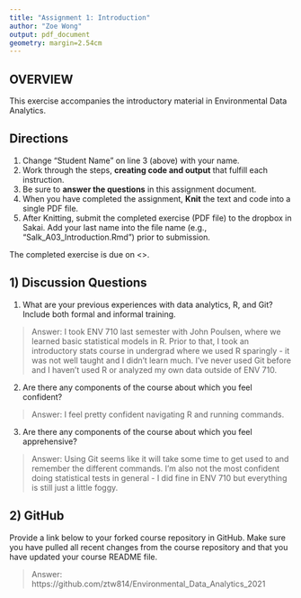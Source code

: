 ```yaml
---
title: "Assignment 1: Introduction"
author: "Zoe Wong"
output: pdf_document
geometry: margin=2.54cm
---
```


## OVERVIEW

This exercise accompanies the introductory material in Environmental Data Analytics. 

## Directions
1. Change "Student Name" on line 3 (above) with your name.
3. Work through the steps, **creating code and output** that fulfill each instruction.
4. Be sure to **answer the questions** in this assignment document.
6. When you have completed the assignment, **Knit** the text and code into a single PDF file.
8. After Knitting, submit the completed exercise (PDF file) to the dropbox in Sakai. Add your last name into the file name (e.g., "Salk_A03_Introduction.Rmd") prior to submission.

The completed exercise is due on <>.

## 1) Discussion Questions

1. What are your previous experiences with data analytics, R, and Git? Include both formal and informal training.

> Answer: I took ENV 710 last semester with John Poulsen, where we learned basic statistical models in R.  Prior to that, I took an introductory stats course in undergrad where we used R sparingly - it was not well taught and I didn't learn much.  I've never used Git before and I haven't used R or analyzed my own data outside of ENV 710.

2. Are there any components of the course about which you feel confident?

> Answer: I feel pretty confident navigating R and running commands.

3. Are there any components of the course about which you feel apprehensive?

> Answer: Using Git seems like it will take some time to get used to and remember the different commands.  I'm also not the most confident doing statistical tests in general - I did fine in ENV 710 but everything is still just a little foggy.


## 2) GitHub

Provide a link below to your forked course repository in GitHub. Make sure you have pulled all recent changes from the course repository  and that you have updated your course README file. 

> Answer: https://github.com/ztw814/Environmental_Data_Analytics_2021


